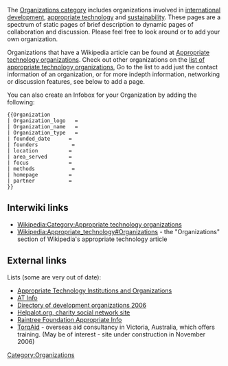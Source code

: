 {{topic header| default.png |Organizations}}

The [[:Category:Organizations|Organizations category]] includes organizations involved in [[international development]], [[appropriate technology]] and [[sustainability]].  These pages are a spectrum of static pages of brief description to dynamic pages of collaboration and discussion.  Please feel free to look around or to add your own organization.

Organizations that have a Wikipedia article can be found at [[Wikipedia:Category:Appropriate technology organizations|Appropriate technology organizations]].  Check out other organizations on the [[Organizations list|list of appropriate technology organizations]],  Go to the list to add just the contact information of an organization, or for more indepth information, networking or discussion features, see below to add a page.

{{Newparampageresource}}


You can also create an Infobox for your Organization by adding the following:
<noinclude>
<pre>
{{Organization
| Organization_logo   = 
| Organization_name   = 
| Organization_type   = 
| founded_date      = 
| founders           = 
| location          = 
| area_served       = 
| focus             = 
| methods            = 
| homepage          = 
| partner           =
}}
</pre>
</noinclude>

== Interwiki links ==

* [[Wikipedia:Category:Appropriate technology organizations]]
* [[Wikipedia:Appropriate_technology#Organizations]] - the "Organizations" section of Wikipedia's appropriate technology article

== External links ==

Lists (some are very out of date):
* [http://members.tripod.com/~cturare/at.htm Appropriate Technology Institutions and Organizations] 
* [http://www.raintree-foundation.org/AT/Appropriate_Technologies/Welcome.html AT Info]
* [http://www.devdir.org/ Directory of development organizations 2006]
*[http://www.helpalot.org Helpalot.org, charity social network site]
* [http://www.raintree-foundation.org/AT/Appropriate_Technologies/Welcome.html Raintree Foundation Appropriate Info]
*[http://www.torqaid.com TorqAid] - overseas aid consultancy in Victoria, Australia, which offers training. (May be of interest - site under construction in November 2006) 


[[Category:Organizations]]